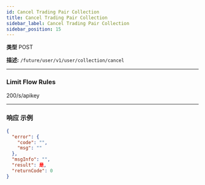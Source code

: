```yaml
---
id: Cancel Trading Pair Collection
title: Cancel Trading Pair Collection
sidebar_label: Cancel Trading Pair Collection
sidebar_position: 15
---
```


**类型** POST

**描述:** `/future/user/v1/user/collection/cancel`

---

### Limit Flow Rules

200/s/apikey

---

### 响应 示例

```json title="响应"
{
  "error": {
    "code": "",
    "msg": ""
  },
  "msgInfo": "",
  "result": 是,
  "returnCode": 0
}
```
